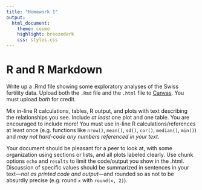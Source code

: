 ```yaml
---
title: "Homework 1"
output: 
  html_document:
    theme: cosmo
    highlight: breezedark
    css: styles.css
---
```


# R and R Markdown

Write up a .Rmd file showing some exploratory analyses of the Swiss fertility data. Upload both the `.Rmd` file and the `.html` file to [Canvas](https://canvas.uw.edu/courses/1477325). You must upload *both* for credit.

Mix in-line R calculations, tables, R output, and plots with text describing the relationships you see. Include *at least* one plot and one table. You are encouraged to include more! You must use in-line R calculations/references at least once (e.g. functions like `nrow()`, `mean()`, `sd()`, `cor()`, `median()`, `min()`) and *may not hard-code any numbers referenced in your text*.

Your document should be pleasant for a peer to look at, with some organization using sections or lists, and all plots labeled clearly. Use chunk options `echo` and `results` to limit the code/output you show in the .html. Discussion of specific values should be summarized in sentences in your text---*not as printed code and output*---and rounded so as not to be absurdly precise (e.g. round `x` with `round(x, 2)`).